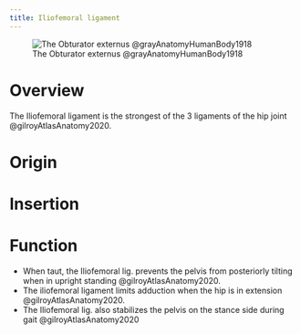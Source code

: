 ```yaml
---
title: Iliofemoral ligament
---
```


![The Obturator externus @grayAnatomyHumanBody1918](/The Archive/Images/Gray anatomy 1918 images/Myology/image436 The Obturator externus.gif)

# Overview

The Iliofemoral ligament is the strongest of the 3 ligaments of the hip joint @gilroyAtlasAnatomy2020.


# Origin {#origin}

# Insertion {#insertion}

# Function {#function}

- When taut, the Iliofemoral lig. prevents the pelvis from posteriorly tilting when in upright standing @gilroyAtlasAnatomy2020.
- The iliofemoral ligament limits adduction when the hip is in extension @gilroyAtlasAnatomy2020.
- The Iliofemoral lig. also stabilizes the pelvis on the stance side during gait @gilroyAtlasAnatomy2020